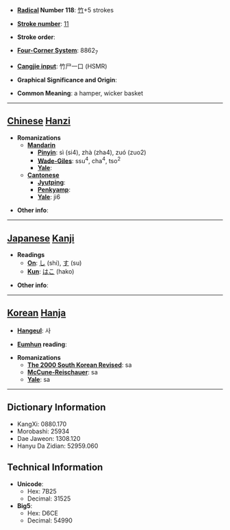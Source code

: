 * '''[[Wiktionary:Chinese radical index| Radical]] Number 118''': [[Wiktionary:Chinese radical index 竹|竹]]+5 strokes

* '''[[Wiktionary:Chinese total strokes index|Stroke number]]''': [[Wiktionary:Chinese total strokes index 11|11]]

* '''Stroke order''': 

* '''[[Wiktionary:Chinese four corner index|Four-Corner System]]''': 8862<sub>7</sub>

* '''[[Wiktionary:Chinese Cangjie index|Cangjie input]]''': 竹尸一口 (HSMR)

* '''Graphical Significance and Origin''': 

* '''Common Meaning''': a hamper, wicker basket

----

== [[Chinese]] [[Hanzi]] ==

* '''Romanizations'''
** '''[[Mandarin]]'''
*** '''[[Pinyin]]''': sì (si4), zhà (zha4), zuó (zuo2)
*** '''[[Wade-Giles]]''': ssu<sup>4</sup>, cha<sup>4</sup>, tso<sup>2</sup>
*** '''[[Yale]]''': 
** '''[[Cantonese]]'''
*** '''[[Jyutping]]''':
*** '''[[Penkyamp]]''': 
*** '''[[Yale]]''': ji6

* '''Other info''': 

----

== [[Japanese]] [[Kanji]] ==

* '''Readings'''
** '''[[On]]''': [[し]] (shi), [[す]] (su)
** '''[[Kun]]''': [[はこ]] (hako)

* '''Other info''':  

----

== [[Korean]] [[Hanja]] ==

* '''[[Hangeul]]''': 사

* '''[[Eumhun]] reading''': 

* '''Romanizations'''
** '''[[The 2000 South Korean Revised Romanization|The 2000 South Korean Revised]]''': sa
** '''[[McCune-Reischauer]]''': sa
** '''[[Yale]]''': sa

----

== Dictionary Information ==

* KangXi: 0880.170
* Morobashi: 25934
* Dae Jaweon: 1308.120
* Hanyu Da Zidian: 52959.060

== Technical Information ==

* '''Unicode''':
** Hex: 7B25
** Decimal: 31525
* '''Big5''':
** Hex: D6CE
** Decimal: 54990